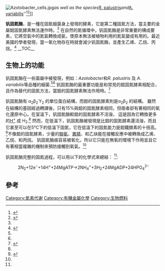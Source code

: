 [[Image:Azotobacter_cells.jpg|thumb]]'' as well as the species ''[[Rhodopseudomonas_palustris|R. palustris]]'' and ''[[Anabaena|A. variabilis]]''<ref name="rehder">{{cite journal
|author = Rehder D.|title= Vanadium Nitrogenase
|journal = Journal of Inorganic Biochemistry |year = 2000|volume = 80
|issue = 1–2|pages = 133–6
|doi = 10.1016/S0162-0134(00)00049-0
|pmid = 10885473}}</ref><ref name="Larimer and others 2004">{{cite journal
|author = Larimer and others|title= Complete genome sequence of the metabolically versatile photosynthetic bacterium ''Rhodopseudomonas palustris''
|journal = Nature Biotechnology|year = 2004|volume = 22
|issue = 55}}</ref>]]

'''钒固氮酶'''，是一種在固氮細菌身上發現的酵素，它是第二種固氮方法，當主要的金屬鉬固氮酵素無法運作時。<ref name="rehder"/> 在自然的氮循環中，钒固氮酶是非常重要的構成要素，它將空氣中的氮氣轉換成氨，使原本無法被植物利用的氮氣變成有用的。最近美國的學者發現，當一氧化物存在時就會減少钒固氮酶，並產生乙烯、乙烷、丙烷。<ref name="hadlington">{{cite web |url = http://www.rsc.org/chemistryworld/News/2010/August/05081001.asp |accessdate = 2010-08-05 |title = Nitrogenase Found to be a Two-Trick Pony|author = Hadlington S. |publisher = Royal Society of Chemistry}}</ref>   
__TOC__

==生物上的功能==
钒固氮酶在一些菌屬中被發現，例如：''Azotobacter''和''R. palustris'' 及 ''A. variabilis''等品種的細菌.<ref name="rehder"/><ref name="Larimer and others 2004"/> 钒固氮酶的最重要功能是和常見的鉬固氮酵素相配合，且作為替代的固氮方法，當鉬的固氮酵素無法作用時。<ref name="eady">{{cite journal
|author = Eady R. R.|title= The Vanadium Nitrogenase of ''Azotobacter''
|journal = Polyhedron|year = 1989|volume = 8 
|issue = 13/14|pages = 1695–1700
|doi = 10.1016/S0277-5387(00)80619-1}}</ref> 
 
钒固氮酶有 α<sub>2</sub>β<sub>2</sub>Ύ<sub>2</sub> 的單位蛋白結構，而鉬的固氮酵素則是α<sub>2</sub>β<sub>2</sub> 的結構。 雖然在結構的基因經過轉譯後，只有15%與鉬的固氮酵素相同，但兩者卻有著相同的氧化還原中心。在室溫下，钒固氮酶較鉬的固氮酵素不活潑， 這是因為它轉換更多的[[Hydrogen_ion|H<sup>+</sup>]] 成 H<sub>2</sub>.<ref name="eady" /> 然而，在低溫下，钒固氮酶被發現是比鉬的固氮酵素還活潑，而且它甚至可以在5℃下的低溫下固氮，它在低溫下的固氮能力是鉬鐵酵素的十倍高。<ref>{{cite journal
|author = Miller R. W., Eady R. R.|title= Molybdenum and vanadium nitrogenases of ''Azotobacter chroococcum''. Low temperature favours N2 reduction by vanadium nitrogenase
|pmc=1135427|journal = Biochemistry Journal|year = 1988|volume = 256 
|issue = 2|pages = 429–32|pmid=3223922}}</ref>不像鉬的固氮酵素，少量的[[聯氨|聯氨]]、[[異腈|異腈]]、和乙炔能在接觸反應中被轉換成乙烯、乙烷、和丙烷。 钒固氮酶痕容易被氧化，所以它只能在無氧的環境下作用並且它有著相當複雜的機制來預防接觸到氧氣。<ref name="rehder" /> 

钒固氮酶完整的固氮過程，可以用以下的化學式來總結： <ref name="rehder" />:

:2N<sub>2</sub>+12e<sup>−</sup>+14H<sup>+</sup>+24MgATP→2NH<sub>4</sub><sup>+</sup>+3H<sub>2</sub>+24MgADP+24HPO<sub>4</sub><sup>2−</sup>

==參考==
{{reflist}}

{{DEFAULTSORT:Vanadium Nitrogenase}}
[[Category:氮素代谢|Category:氮素代谢]]
[[Category:有機金屬化學|Category:有機金屬化學]]
[[Category:生物燃料|Category:生物燃料]]